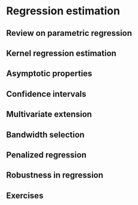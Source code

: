 
# Regression estimation {#reg}

## Review on parametric regression

## Kernel regression estimation

## Asymptotic properties

## Confidence intervals

## Multivariate extension

## Bandwidth selection

## Penalized regression

## Robustness in regression

## Exercises
